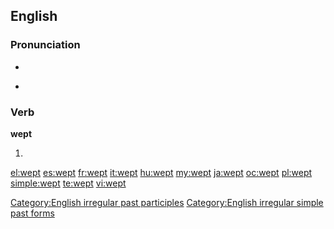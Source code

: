 ==English==

===Pronunciation===
* {{audio|en-us-wept.ogg|Audio (US)}}
* {{IPA|/ˈwɛpt/}}
*: {{rhymes|ɛpt}}

===Verb===
'''wept'''

# {{past of|[[weep]]}}

[[Category:English irregular past participles]]
[[Category:English irregular simple past forms]]

[[el:wept]]
[[es:wept]]
[[fr:wept]]
[[it:wept]]
[[hu:wept]]
[[my:wept]]
[[ja:wept]]
[[oc:wept]]
[[pl:wept]]
[[simple:wept]]
[[te:wept]]
[[vi:wept]]